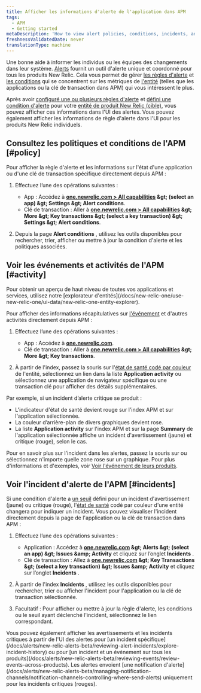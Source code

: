 ```yaml
---
title: Afficher les informations d'alerte de l'application dans APM
tags:
  - APM
  - Getting started
metaDescription: 'How to view alert policies, conditions, incidents, and other activity and events directly from APM.'
freshnessValidatedDate: never
translationType: machine
---
```


Une bonne <InlinePopover type="alerts" />aide à informer les individus ou les équipes des changements dans leur système. [Alerts](/docs/alerts/new-relic-alerts-beta/getting-started/new-relic-alerts) fournit un outil d&apos;alerte unique et coordonné pour tous les produits New Relic. Cela vous permet de gérer [les règles d&apos;alerte](/docs/alerts/new-relic-alerts-beta/getting-started/alerts-glossary#alert-policy) et [les conditions](/docs/alerts/new-relic-alerts-beta/getting-started/alerts-glossary#alert-condition) qui se concentrent sur les métriques de [l&apos;entité](/docs/alerts/new-relic-alerts-beta/getting-started/alerts-glossary#alert-entity) (telles que les applications ou la clé de transaction dans APM) qui vous intéressent le plus.

Après avoir [configuré une ou plusieurs règles d&apos;alerte](/docs/alerts/organize-alerts/create-edit-or-find-alert-policy/) et [défini une condition d&apos;alerte](/docs/alerts/new-relic-alerts-beta/configuring-alert-policies/define-alert-conditions) pour votre [entité de produit New Relic (cible)](/docs/alerts/new-relic-alerts-beta/configuring-alert-policies/select-product-targets-alert-condition), vous pouvez afficher ces informations dans l&apos;UI des alertes. Vous pouvez également afficher les informations de règle d&apos;alerte dans l&apos;UI pour les produits New Relic individuels.

## Consultez les politiques et conditions de l&apos;APM [#policy]

Pour afficher la règle d&apos;alerte et les informations sur l&apos;état d&apos;une application ou d&apos;une clé de transaction spécifique directement depuis APM :

1. Effectuez l’une des opérations suivantes :

   * App : Accédez à <DNT>**[one.newrelic.com &gt; All capabilities](https://one.newrelic.com/all-capabilities) &amp;gt; (select an app) &amp;gt; Settings &amp;gt; Alert conditions**</DNT>.
   * Clé de transaction : Aller à <DNT>**[one.newrelic.com &gt; All capabilities](https://one.newrelic.com/all-capabilities) &amp;gt; More &amp;gt; Key transactions &amp;gt; (select a key transaction) &amp;gt; Settings &amp;gt; Alert conditions**</DNT>.

2. Depuis la page <DNT>**Alert conditions**</DNT> , utilisez les outils disponibles pour rechercher, trier, afficher ou mettre à jour la condition d&apos;alerte et les politiques associées.

## Voir les événements et activités de l&apos;APM [#activity]

<Callout variant="tip">
  Pour obtenir un aperçu de haut niveau de toutes vos applications et services, utilisez notre [explorateur d&apos;entités](/docs/new-relic-one/use-new-relic-one/ui-data/new-relic-one-entity-explorer).
</Callout>

Pour afficher des informations récapitulatives sur [l&apos;événement](/docs/alerts/new-relic-alerts-beta/getting-started/alerts-glossary#event) et d&apos;autres activités directement depuis APM :

1. Effectuez l’une des opérations suivantes :

   * App : Accédez à <DNT>**[one.newrelic.com](https://one.newrelic.com/all-capabilities)**</DNT>.
   * Clé de transaction : Aller à <DNT>**[one.newrelic.com &gt; All capabilities](https://one.newrelic.com/all-capabilities) &amp;gt; More &amp;gt; Key transactions**</DNT>.

2. À partir de l&apos;index, passez la souris sur l&apos;[état de santé codé par couleur](/docs/alerts/new-relic-alerts-beta/getting-started/alerts-glossary#health-status) de l&apos;entité, sélectionnez un lien dans la liste <DNT>**Application activity**</DNT> ou sélectionnez une application de navigateur spécifique ou une transaction clé pour afficher des détails supplémentaires.

Par exemple, si un incident d’alerte critique se produit :

* L&apos;indicateur d&apos;état de santé devient rouge sur l&apos;index APM et sur l&apos;application sélectionnée.
* La couleur d’arrière-plan de divers graphiques devient rose.
* La liste <DNT>**Application activity**</DNT> sur l&apos;index APM et sur la page <DNT>**Summary**</DNT> de l&apos;application sélectionnée affiche un incident d&apos;avertissement (jaune) et critique (rouge), selon le cas.

Pour en savoir plus sur l&apos;incident dans les alertes, passez la souris sur ou sélectionnez n&apos;importe quelle zone rose sur un graphique. Pour plus d&apos;informations et d&apos;exemples, voir [Voir l&apos;événement de leurs produits](/docs/alerts/new-relic-alerts-beta/reviewing-events/view-events-their-products).

## Voir l&apos;incident d&apos;alerte de l&apos;APM [#incidents]

Si une condition d&apos;alerte a [un seuil](/docs/alerts/new-relic-alerts-beta/getting-started/alerts-glossary#alert-threshold) défini pour un incident d&apos;avertissement (jaune) ou critique (rouge), l&apos;[état de santé](/docs/alerts/new-relic-alerts-beta/getting-started/alerts-glossary#health-status) codé par couleur d&apos;une entité changera pour indiquer un incident. Vous pouvez visualiser l&apos;incident directement depuis la page de l&apos;application ou la clé de transaction dans APM :

1. Effectuez l’une des opérations suivantes :

   * Application : Accédez à <DNT>**[one.newrelic.com](https://one.newrelic.com/all-capabilities) &amp;gt; Alerts &amp;gt; (select an app) &amp;gt; Issues &amp;amp; Activity**</DNT> et cliquez sur l’onglet <DNT>**Incidents**</DNT> .
   * Clé de transaction : Allez à <DNT>**[one.newrelic.com](https://one.newrelic.com/all-capabilities) &amp;gt; Key Transactions &amp;gt; (select a key transaction) &amp;gt; Issues &amp;amp; Activity**</DNT> et cliquez sur l’onglet <DNT>**Incidents**</DNT> .

2. À partir de l&apos;index <DNT>**Incidents**</DNT> , utilisez les outils disponibles pour rechercher, trier ou afficher l&apos;incident pour l&apos;application ou la clé de transaction sélectionnée.

3. Facultatif : Pour afficher ou mettre à jour la règle d&apos;alerte, les conditions ou le seuil ayant déclenché l&apos;incident, sélectionnez le lien correspondant.

<Callout variant="tip">
  Vous pouvez également afficher les avertissements et les incidents critiques à partir de l&apos;UI des alertes pour [un incident spécifique](/docs/alerts/new-relic-alerts-beta/reviewing-alert-incidents/explore-incident-history) ou pour [un incident et un événement sur tous les produits](/docs/alerts/new-relic-alerts-beta/reviewing-events/review-events-across-products). Les alertes envoient [une notification d&apos;alerte](/docs/alerts/new-relic-alerts-beta/managing-notification-channels/notification-channels-controlling-where-send-alerts) uniquement pour les incidents critiques (rouges).
</Callout>